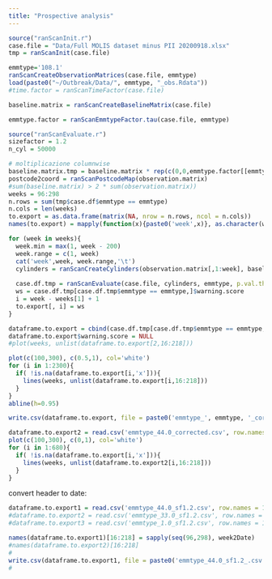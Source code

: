 ```yaml
---
title: "Prospective analysis"
---
```



```r
source("ranScanInit.r")
case.file = "Data/Full MOLIS dataset minus PII 20200918.xlsx"
tmp = ranScanInit(case.file)
```


```r
emmtype='108.1'
ranScanCreateObservationMatrices(case.file, emmtype)
load(paste0("~/Outbreak/Data/", emmtype, "_obs.Rdata"))
#time.factor = ranScanTimeFactor(case.file)

```

```r
baseline.matrix = ranScanCreateBaselineMatrix(case.file)
```

```r
emmtype.factor = ranScanEmmtypeFactor.tau(case.file, emmtype)
```

```r
source("ranScanEvaluate.r")
sizefactor = 1.2
n_cyl = 50000

# moltiplicazione columnwise
baseline.matrix.tmp = baseline.matrix * rep(c(0,0,emmtype.factor[[emmtype]]), rep(NROW(baseline.matrix), NCOL(baseline.matrix) ))
postcode2coord = ranScanPostcodeMap(observation.matrix)
#sum(baseline.matrix) > 2 * sum(observation.matrix))
weeks = 96:298
n.rows = sum(tmp$case.df$emmtype == emmtype)
n.cols = len(weeks)
to.export = as.data.frame(matrix(NA, nrow = n.rows, ncol = n.cols))
names(to.export) = mapply(function(x){paste0('week',x)}, as.character(weeks))

for (week in weeks){
  week.min = max(1, week - 200)
  week.range = c(1, week)
  cat('week',week, week.range,'\t')
  cylinders = ranScanCreateCylinders(observation.matrix[,1:week], baseline.matrix.tmp[,1:week], emmtype, week.range, n_cyl, postcode2coord, size_factor = sizefactor)
  
  case.df.tmp = ranScanEvaluate(case.file, cylinders, emmtype, p.val.threshold=0.05)
  ws = case.df.tmp[case.df.tmp$emmtype == emmtype,]$warning.score
  i = week - weeks[1] + 1
  to.export[, i] = ws
}

dataframe.to.export = cbind(case.df.tmp[case.df.tmp$emmtype == emmtype,], to.export)
dataframe.to.export$warning.score = NULL
#plot(weeks, unlist(dataframe.to.export[2,16:218]))
```

```r
plot(c(100,300), c(0.5,1), col='white')
for (i in 1:2300){
  if( !is.na(dataframe.to.export[i,'x'])){
    lines(weeks, unlist(dataframe.to.export[i,16:218]))
  }
}
abline(h=0.95)
```



```r
write.csv(dataframe.to.export, file = paste0('emmtype_', emmtype, '_corrected_sf1.2.csv'))
```

```r
dataframe.to.export2 = read.csv('emmtype_44.0_corrected.csv', row.names = 1)
plot(c(100,300), c(0,1), col='white')
for (i in 1:680){
  if( !is.na(dataframe.to.export[i,'x'])){
    lines(weeks, unlist(dataframe.to.export2[i,16:218]))    
  }
}
```


convert header to date:

```r
dataframe.to.export1 = read.csv('emmtype_44.0_sf1.2.csv', row.names = 1)
#dataframe.to.export2 = read.csv('emmtype_33.0_sf1.2.csv', row.names = 1)
#dataframe.to.export3 = read.csv('emmtype_1.0_sf1.2.csv', row.names = 1)

names(dataframe.to.export1)[16:218] = sapply(seq(96,298), week2Date)
#names(dataframe.to.export2)[16:218]
#
write.csv(dataframe.to.export1, file = paste0('emmtype_44.0_sf1.2_.csv'))
#
```

